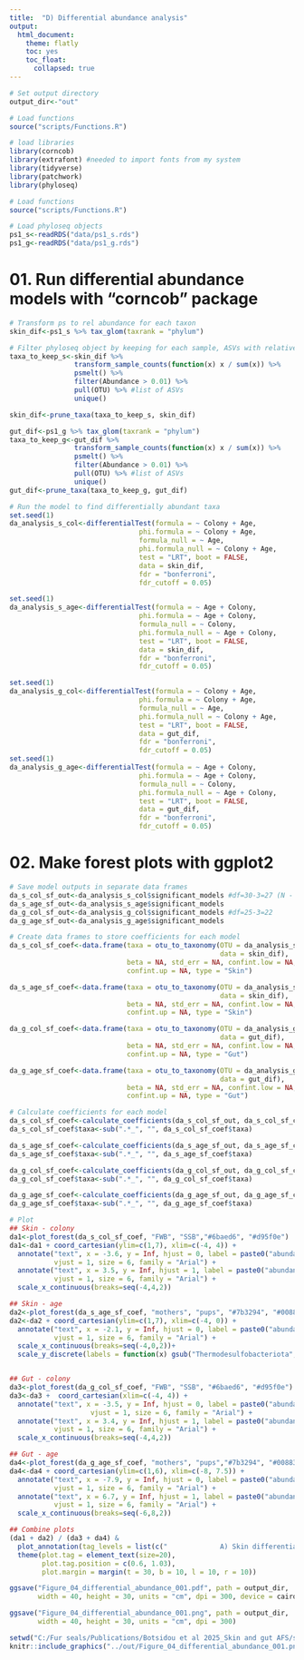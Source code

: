 ```yaml
---
title:  "D) Differential abundance analysis"
output: 
  html_document:
    theme: flatly
    toc: yes
    toc_float:
      collapsed: true
---
```


```r
# Set output directory
output_dir<-"out"

# Load functions
source("scripts/Functions.R")
```

```r
# load libraries
library(corncob)
library(extrafont) #needed to import fonts from my system
library(tidyverse)
library(patchwork)
library(phyloseq)
```


```r
# Load functions
source("scripts/Functions.R")
```

```r
# Load phyloseq objects
ps1_s<-readRDS("data/ps1_s.rds")
ps1_g<-readRDS("data/ps1_g.rds")
```

# 01. Run differential abundance models with "corncob" package
```r
# Transform ps to rel abundance for each taxon
skin_dif<-ps1_s %>% tax_glom(taxrank = "phylum")

# Filter phyloseq object by keeping for each sample, ASVs with relative abundance greater than 1%
taxa_to_keep_s<-skin_dif %>% 
                transform_sample_counts(function(x) x / sum(x)) %>% 
                psmelt() %>% 
                filter(Abundance > 0.01) %>% 
                pull(OTU) %>% #list of ASVs
                unique() 

skin_dif<-prune_taxa(taxa_to_keep_s, skin_dif)

gut_dif<-ps1_g %>% tax_glom(taxrank = "phylum")
taxa_to_keep_g<-gut_dif %>% 
                transform_sample_counts(function(x) x / sum(x)) %>% 
                psmelt() %>% 
                filter(Abundance > 0.01) %>% 
                pull(OTU) %>% #list of ASVs
                unique() 
gut_dif<-prune_taxa(taxa_to_keep_g, gut_dif)

# Run the model to find differentially abundant taxa
set.seed(1)
da_analysis_s_col<-differentialTest(formula = ~ Colony + Age,
                                phi.formula = ~ Colony + Age,
                                formula_null = ~ Age,
                                phi.formula_null = ~ Colony + Age,
                                test = "LRT", boot = FALSE,
                                data = skin_dif,
                                fdr = "bonferroni",
                                fdr_cutoff = 0.05)

set.seed(1)
da_analysis_s_age<-differentialTest(formula = ~ Age + Colony,
                                phi.formula = ~ Age + Colony,
                                formula_null = ~ Colony,
                                phi.formula_null = ~ Age + Colony,
                                test = "LRT", boot = FALSE,
                                data = skin_dif,
                                fdr = "bonferroni",
                                fdr_cutoff = 0.05)

set.seed(1)
da_analysis_g_col<-differentialTest(formula = ~ Colony + Age,
                                phi.formula = ~ Colony + Age,
                                formula_null = ~ Age,
                                phi.formula_null = ~ Colony + Age,
                                test = "LRT", boot = FALSE,
                                data = gut_dif,
                                fdr = "bonferroni",
                                fdr_cutoff = 0.05) 
set.seed(1)
da_analysis_g_age<-differentialTest(formula = ~ Age + Colony,
                                phi.formula = ~ Age + Colony,
                                formula_null = ~ Colony,
                                phi.formula_null = ~ Age + Colony,
                                test = "LRT", boot = FALSE,
                                data = gut_dif,
                                fdr = "bonferroni",
                                fdr_cutoff = 0.05)
```

# 02. Make forest plots with ggplot2
```r
# Save model outputs in separate data frames
da_s_col_sf_out<-da_analysis_s_col$significant_models #df=30-3=27 (N - n of variables)
da_s_age_sf_out<-da_analysis_s_age$significant_models
da_g_col_sf_out<-da_analysis_g_col$significant_models #df=25-3=22 
da_g_age_sf_out<-da_analysis_g_age$significant_models

# Create data frames to store coefficients for each model
da_s_col_sf_coef<-data.frame(taxa = otu_to_taxonomy(OTU = da_analysis_s_col$significant_taxa,
                                                    data = skin_dif),
                             beta = NA, std_err = NA, confint.low = NA, 
                             confint.up = NA, type = "Skin") 

da_s_age_sf_coef<-data.frame(taxa = otu_to_taxonomy(OTU = da_analysis_s_age$significant_taxa, 
                                                    data = skin_dif),
                             beta = NA, std_err = NA, confint.low = NA,
                             confint.up = NA, type = "Skin") 

da_g_col_sf_coef<-data.frame(taxa = otu_to_taxonomy(OTU = da_analysis_g_col$significant_taxa, 
                                                    data = gut_dif),
                             beta = NA, std_err = NA, confint.low = NA,
                             confint.up = NA, type = "Gut") 

da_g_age_sf_coef<-data.frame(taxa = otu_to_taxonomy(OTU = da_analysis_g_age$significant_taxa, 
                                                    data = gut_dif),
                             beta = NA, std_err = NA, confint.low = NA,
                             confint.up = NA, type = "Gut") 

# Calculate coefficients for each model
da_s_col_sf_coef<-calculate_coefficients(da_s_col_sf_out, da_s_col_sf_coef, 30)
da_s_col_sf_coef$taxa<-sub(".*_", "", da_s_col_sf_coef$taxa)

da_s_age_sf_coef<-calculate_coefficients(da_s_age_sf_out, da_s_age_sf_coef, 30)
da_s_age_sf_coef$taxa<-sub(".*_", "", da_s_age_sf_coef$taxa)

da_g_col_sf_coef<-calculate_coefficients(da_g_col_sf_out, da_g_col_sf_coef, 25)
da_g_col_sf_coef$taxa<-sub(".*_", "", da_g_col_sf_coef$taxa)

da_g_age_sf_coef<-calculate_coefficients(da_g_age_sf_out, da_g_age_sf_coef, 25)
da_g_age_sf_coef$taxa<-sub(".*_", "", da_g_age_sf_coef$taxa)
```

```r
# Plot
## Skin - colony
da1<-plot_forest(da_s_col_sf_coef, "FWB", "SSB","#6baed6", "#d95f0e")
da1<-da1 + coord_cartesian(ylim=c(1,7), xlim=c(-4, 4)) +
  annotate("text", x = -3.6, y = Inf, hjust = 0, label = paste0("abundant in FWB"),
           vjust = 1, size = 6, family = "Arial") +
  annotate("text", x = 3.5, y = Inf, hjust = 1, label = paste0("abundant in SSB"),
           vjust = 1, size = 6, family = "Arial") +
  scale_x_continuous(breaks=seq(-4,4,2))

## Skin - age
da2<-plot_forest(da_s_age_sf_coef, "mothers", "pups", "#7b3294", "#008837")
da2<-da2 + coord_cartesian(ylim=c(1,7), xlim=c(-4, 0)) +
  annotate("text", x = -2.1, y = Inf, hjust = 0, label = paste0("abundant in mothers"),
           vjust = 1, size = 6, family = "Arial") +
  scale_x_continuous(breaks=seq(-4,0,2))+
  scale_y_discrete(labels = function(x) gsub("Thermodesulfobacteriota", "Thermodesulfo-\nbacteriota", x))


## Gut - colony
da3<-plot_forest(da_g_col_sf_coef, "FWB", "SSB", "#6baed6", "#d95f0e")
da3<-da3 +  coord_cartesian(xlim=c(-4, 4)) +
  annotate("text", x = -3.5, y = Inf, hjust = 0, label = paste0("abundant in FWB"),
                    vjust = 1, size = 6, family = "Arial") +
  annotate("text", x = 3.4, y = Inf, hjust = 1, label = paste0("abundant in SSB"),
           vjust = 1, size = 6, family = "Arial") +
  scale_x_continuous(breaks=seq(-4,4,2))

## Gut - age
da4<-plot_forest(da_g_age_sf_coef, "mothers", "pups","#7b3294", "#008837") 
da4<-da4 + coord_cartesian(ylim=c(1,6), xlim=c(-8, 7.5)) + 
  annotate("text", x = -7.9, y = Inf, hjust = 0, label = paste0("abundant in mothers"), 
           vjust = 1, size = 6, family = "Arial") +
  annotate("text", x = 6.7, y = Inf, hjust = 1, label = paste0("abundant in pups"), 
           vjust = 1, size = 6, family = "Arial") +
  scale_x_continuous(breaks=seq(-6,8,2))

## Combine plots
(da1 + da2) / (da3 + da4) &
  plot_annotation(tag_levels = list(c("             A) Skin differential abundance (Colony)", "      B) Skin differential abundance (Age)", "          C) Gut differential abundance (Colony)","   D) Gut differential abundance (Age)"))) &
  theme(plot.tag = element_text(size=20), 
        plot.tag.position = c(0.6, 1.03),
        plot.margin = margin(t = 30, b = 10, l = 10, r = 10)) 

ggsave("Figure_04_differential_abundance_001.pdf", path = output_dir,
       width = 40, height = 30, units = "cm", dpi = 300, device = cairo_pdf)

ggsave("Figure_04_differential_abundance_001.png", path = output_dir,
       width = 40, height = 30, units = "cm", dpi = 300)
```

```r
setwd("C:/Fur seals/Publications/Botsidou et al 2025_Skin and gut AFS/scripts")
knitr::include_graphics("../out/Figure_04_differential_abundance_001.png")
```

